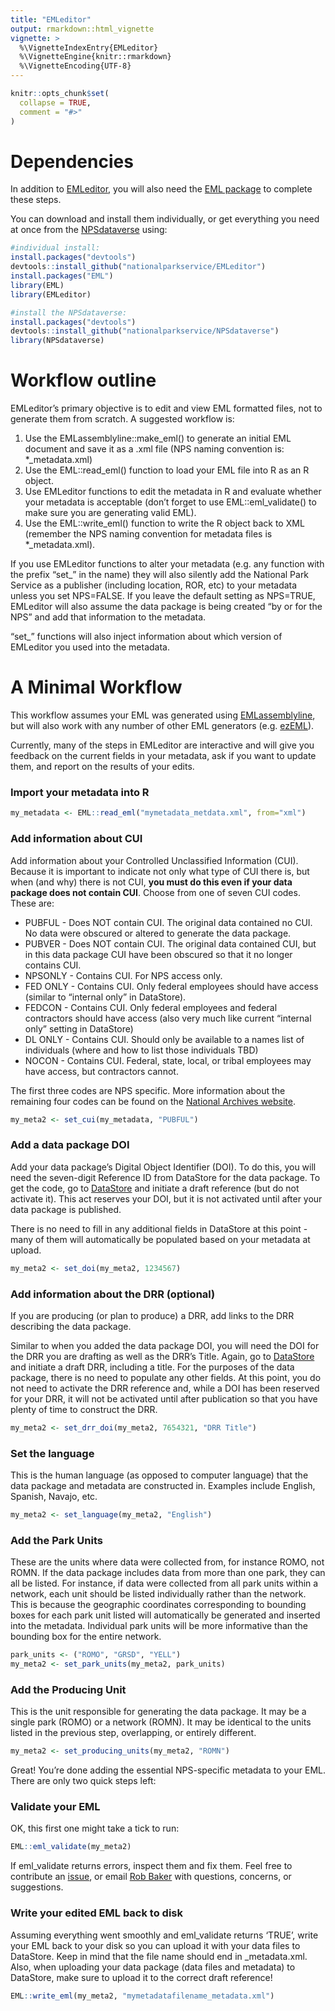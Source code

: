 ```yaml
---
title: "EMLeditor"
output: rmarkdown::html_vignette
vignette: >
  %\VignetteIndexEntry{EMLeditor}
  %\VignetteEngine{knitr::rmarkdown}
  %\VignetteEncoding{UTF-8}
---
```


```r
knitr::opts_chunk$set(
  collapse = TRUE,
  comment = "#>"
)
```
# Dependencies
In addition to [EMLeditor](https://github.com/nationalparkservice/EMLeditor), you will also need the [EML package](https://cran.r-project.org/web/packages/EML/index.html) to complete these steps. 

You can download and install them individually, or get everything you need at once from the [NPSdataverse](https://github.com/nationalparkservice/NPSdataverse) using:

```r
#individual install:
install.packages("devtools")
devtools::install_github("nationalparkservice/EMLeditor")
install.packages("EML")
library(EML)
library(EMLeditor)

#install the NPSdataverse:
install.packages("devtools")
devtools::install_github("nationalparkservice/NPSdataverse")
library(NPSdataverse)
```

# Workflow outline

EMLeditor’s primary objective is to edit and view EML formatted files, not to generate them from scratch. A suggested workflow is:

1) Use the EMLassemblyline::make_eml() to generate an initial EML document and save it as a .xml file (NPS naming convention is: *_metadata.xml)
2) Use the EML::read_eml() function to load your EML file into R as an R object.
3) Use EMLeditor functions to edit the metadata in R and evaluate whether your metadata is acceptable (don't forget to use EML::eml_validate() to make sure you are generating valid EML).
4) Use the EML::write_eml() function to write the R object back to XML (remember the NPS naming convention for metadata files is *_metadata.xml).

If you use EMLeditor functions to alter your metadata (e.g. any function with the prefix "set_" in the name) they will also silently add the National Park Service as a publisher (including location, ROR, etc) to your metadata unless you set NPS=FALSE. If you leave the default setting as NPS=TRUE, EMLeditor will also assume the data package is being created "by or for the NPS" and add that information to the metadata. 

"set_" functions will also inject information about which version of EMLeditor you used into the metadata.

# A Minimal Workflow

This workflow assumes your EML was generated using [EMLassemblyline](https://github.com/EDIorg/emlAssemblyLine), but will also work with any number of other EML generators (e.g. [ezEML](https://ezeml.edirepository.org/eml/)).

Currently, many of the steps in EMLeditor are interactive and will give you feedback on the current fields in your metadata, ask if you want to update them, and report on the results of your edits. 

### Import your metadata into R

```r
my_metadata <- EML::read_eml("mymetadata_metdata.xml", from="xml")
```

### Add information about CUI

Add information about your Controlled Unclassified Information (CUI). Because it is important to indicate not only what type of CUI there is, but when (and why) there is not CUI, **you must do this even if your data package does not contain CUI**. Choose from one of seven CUI codes. These are:

  * PUBFUL - Does NOT contain CUI. The original data contained no CUI. No data were obscured or altered to generate the data package.
  * PUBVER - Does NOT contain CUI. The original data contained CUI, but in this data package CUI have been obscured so that it no longer contains CUI.
  * NPSONLY - Contains CUI. For NPS access only.
  * FED ONLY - Contains CUI. Only federal employees should have access (similar to "internal only" in DataStore).
  * FEDCON - Contains CUI. Only federal employees and federal contractors should have access (also very much like current "internal only" setting in DataStore)
  * DL ONLY - Contains CUI. Should only be available to a names list of individuals (where and how to list those individuals TBD)
  * NOCON - Contains  CUI. Federal, state, local, or tribal employees may have access, but contractors cannot.
  
The first three codes are NPS specific. More information about the remaining four codes can be found on the [National Archives website](https://www.archives.gov/cui/registry/limited-dissemination).

```r
my_meta2 <- set_cui(my_metadata, "PUBFUL")
```

### Add a data package DOI

Add your data package's Digital Object Identifier (DOI). To do this, you will need the seven-digit Reference ID from DataStore for the data package. To get the code, go to [DataStore](https://irma.nps.gov/DataStore/) and initiate a draft reference (but do not activate it). This act reserves your DOI, but it is not activated until after your data package is published.

There is no need to fill in any additional fields in DataStore at this point - many of them will automatically be populated based on your metadata at upload.

``` r
my_meta2 <- set_doi(my_meta2, 1234567)
```

### Add information about the DRR (optional)

If you are producing (or plan to produce) a DRR, add links to the DRR describing the data package. 

Similar to when you added the data package DOI, you will need the DOI for the DRR you are drafting as well as the DRR's Title. Again, go to [DataStore](https://irma.nps.gov/DataStore) and initiate a draft DRR, including a title. For the purposes of the data package, there is no need to populate any other fields. At this point, you do not need to activate the DRR reference and, while a DOI has been reserved for your DRR, it will not be activated until after publication so that you have plenty of time to construct the DRR.

```r
my_meta2 <- set_drr_doi(my_meta2, 7654321, "DRR Title")
```

### Set the language

This is the human language (as opposed to computer language) that the data package and metadata are constructed in. Examples include English, Spanish, Navajo, etc.

``` r
my_meta2 <- set_language(my_meta2, "English")
```

### Add the Park Units

These are the units where data were collected from, for instance ROMO, not ROMN. If the data package includes data from more than one park, they can all be listed. For instance, if data were collected from all park units within a network, each unit should be listed individually rather than the network. This is because the geographic coordinates corresponding to bounding boxes for each park unit listed will automatically be generated and inserted into the metadata. Individual park units will be more informative than the bounding box for the entire network.

``` r
park_units <- ("ROMO", "GRSD", "YELL")
my_meta2 <- set_park_units(my_meta2, park_units)
```

### Add the Producing Unit

This is the unit responsible for generating the data package. It may be a single park (ROMO) or a network (ROMN). It may be identical to the units listed in the previous step, overlapping, or entirely different.

```r
my_meta2 <- set_producing_units(my_meta2, "ROMN")
```

Great! You're done adding the essential NPS-specific metadata to your EML. There are only two quick steps left:

### Validate your EML 

OK, this first one might take a tick to run:

```r
EML::eml_validate(my_meta2)
```

If eml_validate returns errors, inspect them and fix them. Feel free to contribute an [issue](https://github.com/nationalparkservice/EMLeditor/issues), or email [Rob Baker](mailto:robert_baker@nps.gov?subject=EMLeditor%20issues) with questions, concerns, or suggestions. 


### Write your edited EML back to disk

Assuming everything went smoothly and eml_validate returns 'TRUE', write your EML back to your disk so you can upload it with your data files to DataStore. Keep in mind that the file name should end in _metadata.xml. Also, when uploading your data package (data files and metadata) to DataStore, make sure to upload it to the correct draft reference!

```r
EML::write_eml(my_meta2, "mymetadatafilename_metadata.xml")
```

